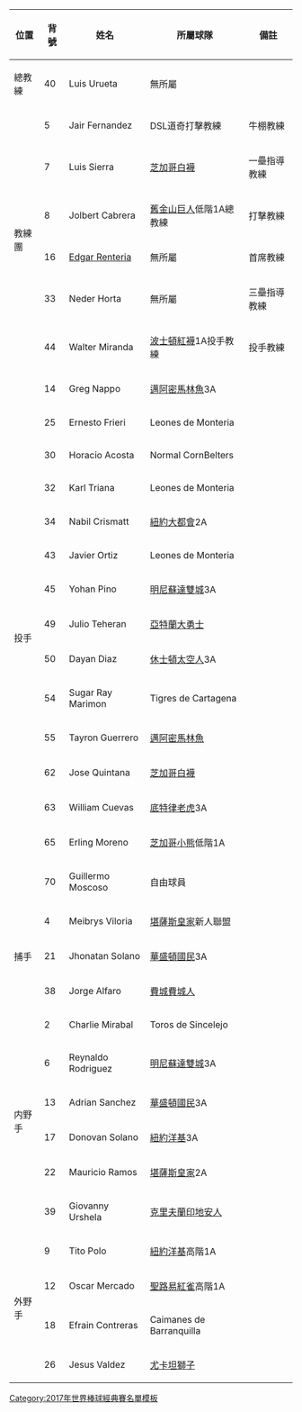 {| class="wikitable"
|-
!位置!!背號!!姓名!!所屬球隊!!備註
|-
|總教練||40||Luis Urueta||無所屬||
|-
|rowspan="6"|教練團||5||Jair Fernandez||{{Flagicon|DOM}} DSL道奇打擊教練||牛棚教練
|-
|7||Luis Sierra||{{Flagicon|USA}} [[芝加哥白襪]]||一壘指導教練
|-
|8||Jolbert Cabrera||{{Flagicon|USA}} [[舊金山巨人]]低階1A總教練||打擊教練
|-
|16||[[埃德加·倫特利亞|Edgar Renteria]]||無所屬||首席教練
|-
|33||Neder Horta||無所屬||三壘指導教練
|-
|44||Walter Miranda||{{Flagicon|USA}} [[波士頓紅襪]]1A投手教練||投手教練
|-
|rowspan="15"|投手||14||Greg Nappo||{{Flagicon|USA}} [[邁阿密馬林魚]]3A||
|-
|25||Ernesto Frieri||{{Flagicon|COL}} Leones de Monteria||
|-
|30||Horacio Acosta||{{Flagicon|USA}} Normal CornBelters||
|-
|32||Karl Triana||{{Flagicon|COL}} Leones de Monteria||
|-
|34||Nabil Crismatt||{{Flagicon|USA}} [[紐約大都會]]2A||
|-
|43||Javier Ortiz||{{Flagicon|COL}} Leones de Monteria||
|-
|45||Yohan Pino||{{Flagicon|USA}} [[明尼蘇達雙城]]3A||
|-
|49||Julio Teheran||{{Flagicon|USA}} [[亞特蘭大勇士]]||
|-
|50||Dayan Diaz||{{Flagicon|USA}} [[休士頓太空人]]3A||
|-
|54||Sugar Ray Marimon||{{Flagicon|COL}} Tigres de Cartagena||
|-
|55||Tayron Guerrero||{{Flagicon|USA}} [[邁阿密馬林魚]]||
|-
|62||Jose Quintana||{{Flagicon|USA}} [[芝加哥白襪]]||
|-
|63||William Cuevas||{{Flagicon|USA}} [[底特律老虎]]3A||
|-
|65||Erling Moreno||{{Flagicon|USA}} [[芝加哥小熊]]低階1A||
|-
|70||Guillermo Moscoso||自由球員||
|-
|rowspan="3"|捕手||4||Meibrys Viloria||{{Flagicon|USA}} [[堪薩斯皇家]]新人聯盟||
|-
|21||Jhonatan Solano||{{Flagicon|USA}} [[華盛頓國民]]3A||
|-
|38||Jorge Alfaro||{{Flagicon|USA}} [[費城費城人]]||
|-
|rowspan="6"|内野手||2||Charlie Mirabal||{{Flagicon|COL}} Toros de Sincelejo||
|-
|6||Reynaldo Rodriguez||{{Flagicon|USA}} [[明尼蘇達雙城]]3A||
|-
|13||Adrian Sanchez||{{Flagicon|USA}} [[華盛頓國民]]3A||
|-
|17||Donovan Solano||{{Flagicon|USA}} [[紐約洋基]]3A||
|-
|22||Mauricio Ramos||{{Flagicon|USA}} [[堪薩斯皇家]]2A||
|-
|39||Giovanny Urshela||{{Flagicon|USA}} [[克里夫蘭印地安人]]||
|-
|rowspan="4"|外野手||9||Tito Polo||{{Flagicon|USA}} [[紐約洋基]]高階1A||
|-
|12||Oscar Mercado||{{Flagicon|USA}} [[聖路易紅雀]]高階1A||
|-
|18||Efrain Contreras||{{Flagicon|COL}} Caimanes de Barranquilla||
|-
|26||Jesus Valdez||{{Flagicon|MEX}} [[尤卡坦獅子]]||
|}
<noinclude>
[[Category:2017年世界棒球經典賽名單模板]]
</noinclude>